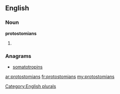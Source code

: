==English==

===Noun===
'''protostomians'''

# {{plural of|[[protostomian]]}}

===Anagrams===
* [[somatotropins#English|somatotropins]]

[[Category:English plurals]]

[[ar:protostomians]]
[[fr:protostomians]]
[[my:protostomians]]